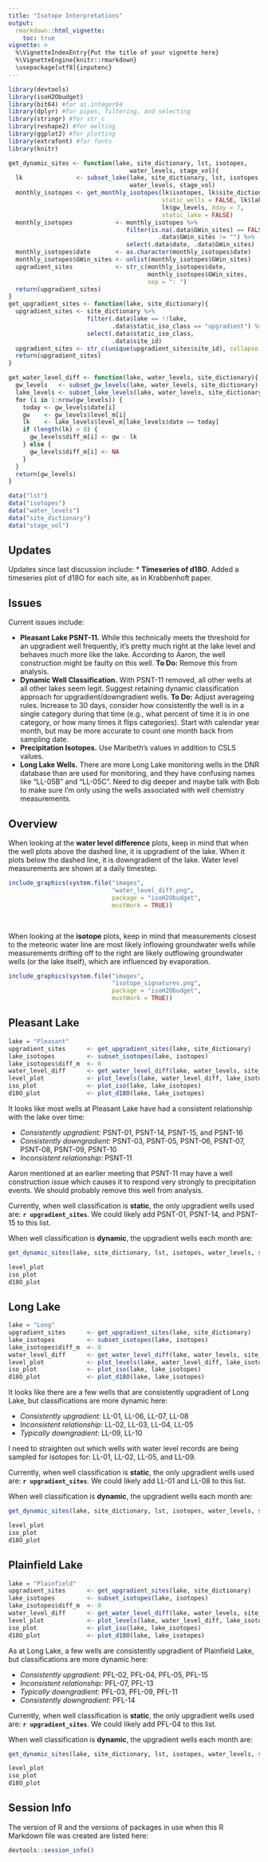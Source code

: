 ```yaml
---
title: "Isotope Interpretations"
output: 
  rmarkdown::html_vignette:
    toc: true
vignette: >
  %\VignetteIndexEntry{Put the title of your vignette here}
  %\VignetteEngine{knitr::rmarkdown}
  \usepackage[utf8]{inputenc}
---
```


```r
library(devtools)
library(isoH2Obudget)
library(bit64) #for as.integer64
library(dplyr) #for pipes, filtering, and selecting
library(stringr) #for str_c
library(reshape2) #for melting
library(ggplot2) #for plotting
library(extrafont) #for fonts
library(knitr)
```

```r
get_dynamic_sites <- function(lake, site_dictionary, lst, isotopes, 
                                  water_levels, stage_vol){
  lk               <- subset_lake(lake, site_dictionary, lst, isotopes, 
                                  water_levels, stage_vol)
  monthly_isotopes <- get_monthly_isotopes(lk$isotopes, lk$site_dictionary, 
                                           static_wells = FALSE, lk$lake_levels, 
                                           lk$gw_levels, Xday = 7, 
                                           static_lake = FALSE)
  monthly_isotopes            <- monthly_isotopes %>%
                                 filter(is.na(.data$GWin_sites) == FALSE &
                                          .data$GWin_sites != "") %>%
                                 select(.data$date, .data$GWin_sites)
  monthly_isotopes$date       <- as.character(monthly_isotopes$date)
  monthly_isotopes$GWin_sites <- unlist(monthly_isotopes$GWin_sites)
  upgradient_sites            <- str_c(monthly_isotopes$date, 
                                       monthly_isotopes$GWin_sites, 
                                       sep = ": ")
  return(upgradient_sites)
}
get_upgradient_sites <- function(lake, site_dictionary){
  upgradient_sites <- site_dictionary %>% 
                      filter(.data$lake == !!lake,
                             .data$static_iso_class == "upgradient") %>%
                      select(.data$static_iso_class,
                             .data$site_id)
  upgradient_sites <- str_c(unique(upgradient_sites$site_id), collapse = ", ")
  return(upgradient_sites)
}

get_water_level_diff <- function(lake, water_levels, site_dictionary){
  gw_levels   <- subset_gw_levels(lake, water_levels, site_dictionary)
  lake_levels <- subset_lake_levels(lake, water_levels, site_dictionary)
  for (i in 1:nrow(gw_levels)) {
    today <- gw_levels$date[i]
    gw    <- gw_levels$level_m[i]
    lk    <- lake_levels$level_m[lake_levels$date == today]
    if (length(lk) > 0) {
      gw_levels$diff_m[i] <- gw - lk
    } else {
      gw_levels$diff_m[i] <- NA
    }
  }
  return(gw_levels)
}

```

```r
data("lst")
data("isotopes")
data("water_levels")
data("site_dictionary")
data("stage_vol")
```

## Updates
Updates since last discussion include:
 * **Timeseries of d18O**. Added a timeseries plot of d18O for each site, as in
 Krabbenhoft paper.

## Issues
Current issues include:

 * **Pleasant Lake PSNT-11.** While this technically meets the threshold for an
 upgradient well frequently, it's pretty much right at the lake level and
 behaves much more like the lake. According to Aaron, the well construction
 might be faulty on this well. **To Do:** Remove this from analysis.
 * **Dynamic Well Classification.** With PSNT-11 removed, all other wells at all
 other lakes seem legit. Suggest retaining dynamic classification approach for
 upgradient/downgradient wells. **To Do:** Adjust averageing rules. Increase to
 30 days, consider how consistently the well is in a single category during that
 time (e.g., what percent of time it is in one category, or how many times it
 flips categories). Start with calendar year month, but may be more accurate to
 count one month back from sampling date.
 * **Precipitation Isotopes.** Use Maribeth's values in addition to CSLS values.
 * **Long Lake Wells.** There are more Long Lake monitoring wells in the DNR
 database than are used for monitoring, and they have confusing names like
 "LL-05B" and "LL-05C". Need to dig deeper and maybe talk with Bob to make sure
 I'm only using the wells associated with well chemistry measurements.

## Overview

When looking at the **water level difference** plots, keep in mind that when the
well plots above the dashed line, it is upgradient of the lake. When it plots
below the dashed line, it is downgradient of the lake. Water level measurements
are shown at a daily timestep.

```r
include_graphics(system.file("images", 
                             "water_level_diff.png", 
                             package = "isoH2Obudget", 
                             mustWork = TRUE))
```

<br>

When looking at the **isotope** plots, keep in mind that measurements closest to
the meteoric water line are most likely inflowing groundwater wells while
measurements drifting off to the right are likely outflowing groundwater wells
(or the lake itself), which are influenced by evaporation.

```r
include_graphics(system.file("images", 
                             "isotope_signatures.png", 
                             package = "isoH2Obudget", 
                             mustWork = TRUE))
```

## Pleasant Lake
```r
lake = "Pleasant"
upgradient_sites      <- get_upgradient_sites(lake, site_dictionary)
lake_isotopes         <- subset_isotopes(lake, isotopes)
lake_isotopes$diff_m  <- 0
water_level_diff      <- get_water_level_diff(lake, water_levels, site_dictionary)
level_plot            <- plot_levels(lake, water_level_diff, lake_isotopes)
iso_plot              <- plot_iso(lake, lake_isotopes)
d18O_plot             <- plot_d18O(lake, lake_isotopes)
```

It looks like most wells at Pleasant Lake have had a consistent relationship
with the lake over time:

 * *Consistently upgradient:* PSNT-01, PSNT-14, PSNT-15, and PSNT-16
 * *Consistently downgradient:* PSNT-03, PSNT-05, PSNT-06, PSNT-07, PSNT-08,
 PSNT-09, PSNT-10
 * *Inconsistent relationship:* PSNT-11
 
Aaron mentioned at an earlier meeting that PSNT-11 may have a well construction
issue which causes it to respond very strongly to precipitation events. We
should probably remove this well from analysis.

Currently, when well classification is **static**, the only upgradient wells
used are: **`r upgradient_sites`**. We could likely add PSNT-01, PSNT-14, and
PSNT-15 to this list.

When well classification is **dynamic**, the upgradient wells each month are:
```r
get_dynamic_sites(lake, site_dictionary, lst, isotopes, water_levels, stage_vol)
```

```r
level_plot
iso_plot
d18O_plot
```

## Long Lake
```r
lake = "Long"
upgradient_sites      <- get_upgradient_sites(lake, site_dictionary)
lake_isotopes         <- subset_isotopes(lake, isotopes)
lake_isotopes$diff_m  <- 0
water_level_diff      <- get_water_level_diff(lake, water_levels, site_dictionary)
level_plot            <- plot_levels(lake, water_level_diff, lake_isotopes)
iso_plot              <- plot_iso(lake, lake_isotopes)
d18O_plot             <- plot_d18O(lake, lake_isotopes)
```

It looks like there are a few wells that are consistently upgradient of Long
Lake, but classifications are more dynamic here:

 * *Consistently upgradient:* LL-01, LL-06, LL-07, LL-08
 * *Inconsistent relationship:* LL-02, LL-03, LL-04, LL-05
 * *Typically downgradient:* LL-09, LL-10
 
I need to straighten out which wells with water level records are being sampled
for isotopes for: LL-01, LL-02, LL-05, and LL-09.

Currently, when well classification is **static**, the only upgradient wells
used are: **`r upgradient_sites`**. We could likely add LL-01 and LL-08 to this
list.

When well classification is **dynamic**, the upgradient wells each month are:
```r
get_dynamic_sites(lake, site_dictionary, lst, isotopes, water_levels, stage_vol)
```

```r
level_plot
iso_plot
d18O_plot
```


## Plainfield Lake
```r
lake = "Plainfield"
upgradient_sites      <- get_upgradient_sites(lake, site_dictionary)
lake_isotopes         <- subset_isotopes(lake, isotopes)
lake_isotopes$diff_m  <- 0
water_level_diff      <- get_water_level_diff(lake, water_levels, site_dictionary)
level_plot            <- plot_levels(lake, water_level_diff, lake_isotopes)
iso_plot              <- plot_iso(lake, lake_isotopes)
d18O_plot             <- plot_d18O(lake, lake_isotopes)
```

As at Long Lake, a few wells are consistently upgradient of Plainfield Lake, but
classifications are more dynamic here:

 * *Consistently upgradient:* PFL-02, PFL-04, PFL-05, PFL-15
 * *Inconsistent relationship:* PFL-07, PFL-13
 * *Typically downgradient:* PFL-03, PFL-09, PFL-11
 * *Consistently downgradient:* PFL-14

Currently, when well classification is **static**, the only upgradient wells
used are: **`r upgradient_sites`**. We could likely add PFL-04 to this list.

When well classification is **dynamic**, the upgradient wells each month are:
```r
get_dynamic_sites(lake, site_dictionary, lst, isotopes, water_levels, stage_vol)
```

```r
level_plot
iso_plot
d18O_plot
```

## Session Info

The version of R and the versions of packages in use when this R Markdown file
was created are listed here:

```r
devtools::session_info()
```
